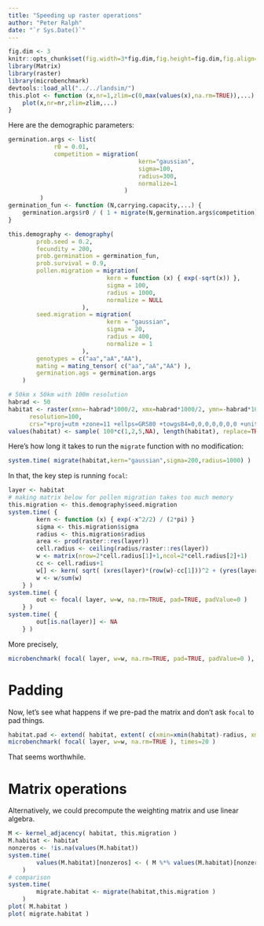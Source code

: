 ```yaml
---
title: "Speeding up raster operations"
author: "Peter Ralph"
date: "`r Sys.Date()`"
---
```



```r
fig.dim <- 3
knitr::opts_chunk$set(fig.width=3*fig.dim,fig.height=fig.dim,fig.align='center')
library(Matrix)
library(raster)
library(microbenchmark)
devtools::load_all("../../landsim/")
this.plot <- function (x,nr=1,zlim=c(0,max(values(x),na.rm=TRUE)),...) {
    plot(x,nr=nr,zlim=zlim,...)
}
```

Here are the demographic parameters:
```r
germination.args <- list( 
             r0 = 0.01,
             competition = migration(
                                     kern="gaussian",
                                     sigma=100,
                                     radius=300,
                                     normalize=1
                                 )
         )
germination_fun <- function (N,carrying.capacity,...) {
    germination.args$r0 / ( 1 + migrate(N,germination.args$competition)/carrying.capacity )
}

this.demography <- demography(
        prob.seed = 0.2,
        fecundity = 200,
        prob.germination = germination_fun,
        prob.survival = 0.9,
        pollen.migration = migration(
                            kern = function (x) { exp(-sqrt(x)) },
                            sigma = 100,
                            radius = 1000,
                            normalize = NULL
                     ),
        seed.migration = migration(
                            kern = "gaussian",
                            sigma = 20,
                            radius = 400,
                            normalize = 1
                     ),
        genotypes = c("aa","aA","AA"),
        mating = mating_tensor( c("aa","aA","AA") ),
        germination.ags = germination.args
    )

# 50km x 50km with 100m resolution
habrad <- 50
habitat <- raster(xmn=-habrad*1000/2, xmx=habrad*1000/2, ymn=-habrad*1000/2, ymx=habrad*1000/2,
      resolution=100,
      crs="+proj=utm +zone=11 +ellps=GRS80 +towgs84=0,0,0,0,0,0,0 +units=m +no_defs")
values(habitat) <- sample( 100*c(1,2,5,NA), length(habitat), replace=TRUE )
```

Here's how long it takes to run the `migrate` function with no modification:
```r
system.time( migrate(habitat,kern="gaussian",sigma=200,radius=1000) )
```

In that, the key step is running `focal`:
```r
layer <- habitat
# making matrix below for pollen migration takes too much memory
this.migration <- this.demography$seed.migration
system.time( {
        kern <- function (x) { exp(-x^2/2) / (2*pi) }
        sigma <- this.migration$sigma
        radius <- this.migration$radius
        area <- prod(raster::res(layer))
        cell.radius <- ceiling(radius/raster::res(layer))
        w <- matrix(nrow=2*cell.radius[1]+1,ncol=2*cell.radius[2]+1)
        cc <- cell.radius+1
        w[] <- kern( sqrt( (xres(layer)*(row(w)-cc[1]))^2 + (yres(layer)*(col(w)-cc[2]))^2 )/sigma ) * area/sigma^2
        w <- w/sum(w)
    } )
system.time( {
        out <- focal( layer, w=w, na.rm=TRUE, pad=TRUE, padValue=0 )
    } )
system.time( {
        out[is.na(layer)] <- NA
    } )
```

More precisely,
```r
microbenchmark( focal( layer, w=w, na.rm=TRUE, pad=TRUE, padValue=0 ), times=20 )
```

Padding
=======

Now, let's see what happens if we pre-pad the matrix and don't ask `focal` to pad things.
```r
habitat.pad <- extend( habitat, extent( c(xmin=xmin(habitat)-radius, xmax=xmax(habitat)+radius, ymin=ymin(habitat)-radius, ymax=ymax(habitat)+radius) ) )
microbenchmark( focal( layer, w=w, na.rm=TRUE ), times=20 )
```

That seems worthwhile.


Matrix operations
=================

Alternatively, we could precompute the weighting matrix and use linear algebra.
```r
M <- kernel_adjacency( habitat, this.migration )
M.habitat <- habitat
nonzeros <- !is.na(values(M.habitat))
system.time( 
        values(M.habitat)[nonzeros] <- ( M %*% values(M.habitat)[nonzeros] )@x
    )
# comparison
system.time(
        migrate.habitat <- migrate(habitat,this.migration )
    )
plot( M.habitat ) 
plot( migrate.habitat )
```

